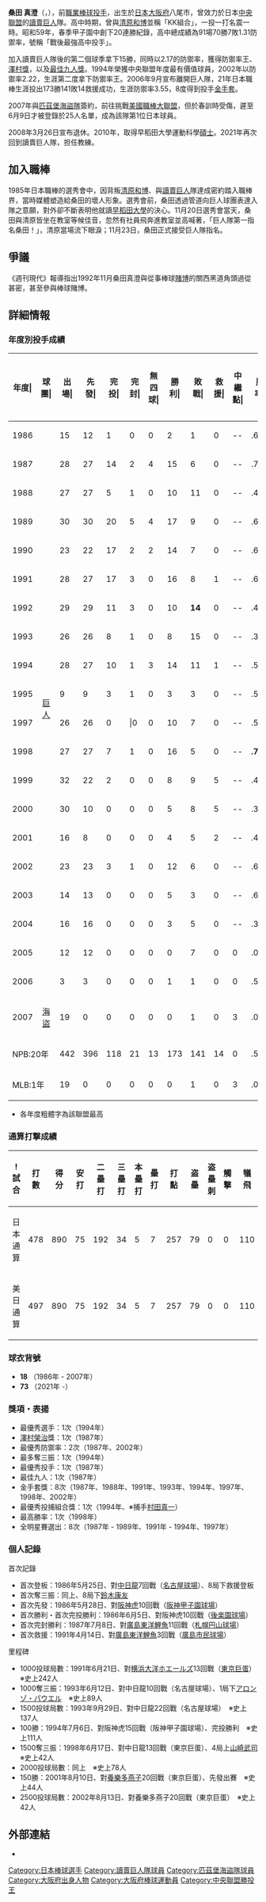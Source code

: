 {{Infobox baseball player|
|name=桑田真澄|
|image=Masumi Kuwata.jpg|
|width=300|
|caption=|
|position=一軍投手教練|
|team=讀賣巨人|
|number=73|
|bats=右|
|throws=右|
|birthdate={{birth_date_and_age|1968|4|1|mf=y}}|
|birthplace={{JPN}}[[大阪府|大阪府]][[八尾市|八尾市]]|
|debutleague=日本職棒
|debutdate=5月25日
|debutyear=1986年
|debutteam=讀賣巨人
|statyear=2006年球季
|stat1label=勝投—敗投
|stat1value=173－141
|stat2label=中繼—救援
|stat2value=0－0
|stat3label=三振—四死
|stat3value=1980－752
|stat4label=防禦率
|stat4value=3.55
|debut2league=美國職棒
|debut2date=6月10日
|debut2year=2007年
|debut2team=匹茲堡海盜
|stat2year=2007年球季
|stat21label=勝投—敗投
|stat21value=0－1
|stat22label=中繼—救援
|stat22value=3－0
|stat23label=三振—四壞
|stat23value=12—15
|stat24label=防禦率
|stat24value=9.43
|teams=<nowiki></nowiki>
* [[PL学园中学校及高等学校|PL學園高等學校]]
'''NPB'''
* [[讀賣巨人|讀賣巨人]] （1986年 - 2006年）
'''MLB'''
*[[匹茲堡海盜|匹茲堡海盜]]（2007年）
'''教練時期'''
* [[讀賣巨人|讀賣巨人]]（2021年 -）
}} 
{{Japanese|japanese=桑田 真澄|kana=くわた ますみ|romaji=Kuwata Masumi}}

'''桑田 真澄'''（{{jpn|j=桑田 真澄|hg=くわた ますみ|rm=Kuwata Masumi}}，{{bd|1968年|4月1日||catIdx=Kuwata, Mausmi}}），前[[職業棒球|職業棒球]][[投手|投手]]，出生於[[日本|日本]][[大阪府|大阪府]]八尾市，曾效力於日本[[中央聯盟|中央聯盟]]的[[讀賣巨人|讀賣巨人]]隊。高中時期，曾與[[清原和博|清原和博]]並稱「KK組合」，一投一打名震一時。昭和59年，春季甲子園中創下20連勝紀錄，高中總成績為91場70勝7敗1.31防禦率，號稱「戰後最強高中投手」。

加入讀賣巨人隊後的第二個球季拿下15勝，同時以2.17的防禦率，獲得防禦率王、[[澤村獎|澤村獎]]，以及[[日本職棒最佳九人獎_(中央聯盟)|最佳九人獎]]。1994年榮獲中央聯盟年度最有價值球員，2002年以防禦率2.22，生涯第二度拿下防禦率王。2006年9月宣布離開巨人隊，21年日本職棒生涯投出173勝141敗14救援成功，生涯防禦率3.55，8度得到投手[[日本職棒金手套獎_(中央聯盟)|金手套]]。

2007年與[[匹茲堡海盜隊|匹茲堡海盜隊]]簽約，前往挑戰[[美國職棒大聯盟|美國職棒大聯盟]]，但於春訓時受傷，遲至6月9日才被登錄於25人名單，成為該隊第1位日本球員。

2008年3月26日宣布退休。2010年，取得早稻田大學運動科學[[碩士|碩士]]。2021年再次回到讀賣巨人隊，担任教練。

==加入職棒==
1985年日本職棒的選秀會中，因背叛[[清原和博|清原和博]]、與[[讀賣巨人|讀賣巨人]]隊達成密約踏入職棒界，當時媒體塑造給桑田的壞人形象。選秀會前，桑田透過管道向巨人球團表達入隊之意願，對外卻不斷表明他就讀[[早稻田大學|早稻田大學]]的決心。11月20日選秀會當天，桑田與清原皆坐在教室等候佳音，忽然有社員飛奔進教室並高喊著，「巨人隊第一指名桑田！」，清原當場流下眼淚；11月23日，桑田正式接受巨人隊指名。

==爭議==
《週刊現代》報導指出1992年11月桑田真澄與從事棒球[[賭博|賭博]]的關西黑道角頭過從甚密，甚至參與棒球賭博{{來源請求|reason=未見於維基的日英版，亦未能搜尋到相關報導、新聞；能找到的都是類似此百科的文句。|date=2019年4月25日}}。

== 詳細情報 ==
=== 年度別投手成績 ===
{| class="wikitable" style="text-align:right; font-size:small"
|-bgcolor="#efefef"
!年度|!!球團|!!出場|!!先發|!!完投|!!完封|!!無四球|!!勝利|!!敗戰|!!救援|!!中繼點|!!勝率|!!打者|!!投球<br>局數|!!被<br>安<br>打|!!被全壘打|!!保送|!!敬遠|!!觸身球|!!三<br>振<br>數|!!暴投|!!犯規|!!失分|!!自<br>責<br>分|!!防<br>禦<br>率|!!WHIP
|-
|style="text-align:center"|1986
|rowspan="20" style="text-align:center"|[[讀賣巨人|巨人]]
|15||12||1||0||0||2||1||0||--||.667||261||61.1||64||13||17||1||1||57||2||0||36||35||5.14||1.32
|-
|style="text-align:center"|1987
|28||27||14||2||4||15||6||0||--||.714||823||'''207.2'''||177||16||43||4||5||151||1||0||59||50||'''2.17'''||1.06
|-
|style="text-align:center"|1988
|27||27||5||1||0||10||11||0||--||.476||806||198.1||174||19||53||13||5||139||4||0||80||75||3.40||1.14
|-
|style="text-align:center"|1989
|30||30||20||5||4||17||9||0||--||.654||'''995'''||'''249.0'''||214||18||54||3||9||155||6||1||77||72||2.60||1.08
|-
|style="text-align:center"|1990
|23||22||17||2||2||14||7||0||--||.667||748||186.1||161||12||40||1||1||115||2||1||58||52||2.51||1.08
|-
|style="text-align:center"|1991
|28||27||17||3||0||16||8||1||--||.667||934||227.2||192||17||58||4||5||175||8||0||89||80||3.16||1.10
|-
|style="text-align:center"|1992
|29||29||11||3||0||10||'''14'''||0||--||.417||'''912'''||210.1||'''235'''||'''24'''||64||3||5||152||9||1||'''112'''||'''103'''||4.41||1.42
|-
|style="text-align:center"|1993
|26||26||8||1||0||8||15||0||--||.348||745||178.0||162||15||61||6||6||158||5||0||85||79||3.99||1.25
|-
|style="text-align:center"|1994
|28||27||10||1||3||14||11||1||--||.560||836||207.1||175||16||51||8||4||'''185'''||6||0||65||58||2.52||1.09
|-
|style="text-align:center"|1995
|9||9||3||1||0||3||3||0||--||.500||265||65.1||53||2||18||1||2||61||2||0||22||18||2.48||1.09
|-
|style="text-align:center"|1997
|26||26||0|||0||0||10||7||0||--||.588||580||141.0||127||15||37||1||5||104||1||0||68||59||3.77||1.16
|-
|style="text-align:center"|1998
|27||27||7||1||0||16||5||0||--||'''.762'''||779||181.0||197||17||46||0||6||116||4||1||88||'''82'''||4.08||1.34
|-
|style="text-align:center"|1999
|32||22||2||0||0||8||9||5||--||.471||608||141.2||137||17||57||2||4||100||6||1||69||64||4.07||1.37
|-
|style="text-align:center"|2000
|30||10||0||0||0||5||8||5||--||.385||385||86.0||103||6||28||5||3||49||0||1||43||43||4.50||1.52
|-
|style="text-align:center"|2001
|16||8||0||0||0||4||5||2||--||.444||226||50.1||56||4||19||4||0||31||0||0||29||27||4.83||1.49
|-
|style="text-align:center"|2002
|23||23||3||1||0||12||6||0||--||.667||640||158.1||138||13||38||2||3||108||3||0||51||39||'''2.22'''||1.11
|-
|style="text-align:center"|2003
|14||13||0||0||0||5||3||0||--||.625||314||71.1||92||13||16||1||3||46||1||1||48||47||5.93||1.51
|-
|style="text-align:center"|2004
|16||16||0||0||0||3||5||0||--||.375||357||79.1||100||16||28||1||4||39||4||0||58||57||6.47||1.61
|-
|style="text-align:center"|2005
|12||12||0||0||0||0||7||0||0||.000||238||49.2||65||7||23||2||5||34||4||0||43||40||7.25||1.77
|-
|style="text-align:center"|2006
|3||3||0||0||0||1||1||0||0||.500||55||11.2||19||4||1||0||0||5||0||0||11||9||6.94||1.71
|-
|style="text-align:center"|2007
|style="text-align:center"|[[匹茲堡海盜|海盜]]
|19||0||0||0||0||0||1||0||3||.000||103||21.0||25||6||15||4||1||12||0||0||23||22||9.43||1.90
|-
!colspan="2"|NPB:20年
|442||396||118||21||13||173||141||14||0||.551||11507||2761.2||2641||264||752||62||76||1980||68||7||1191||1089||3.55||1.23
|-
!colspan="2"|MLB:1年
|19||0||0||0||0||0||1||0||3||.000||103||21.0||25||6||15||4||1||12||0||0||23||22||9.43||1.90
|}
* 各年度粗體字為該聯盟最高

=== 通算打撃成績 ===
{|class="wikitable" style="text-align:right;"
!!!試合!!打數!!得分!!安打!!二壘打!!三壘打!!本壘打!!壘打!!打點!!盗壘!!盗壘刺!!觸擊!!犠飛!!保送!!敬遠!!觸身!!三振!!雙殺!!打擊率
|-
!日本通算
|478||890||75||192||34||5||7||257||79||0||0||110||8||42||0||0||265||12||.216
|-
!美日通算
|497||890||75||192||34||5||7||257||79||0||0||110||8||42||0||0||265||12||.216
|}
=== 球衣背號 ===
* '''18''' （1986年 - 2007年）
* '''73''' （2021年 -）

=== 獎項・表揚 ===
* 最優秀選手：1次（1994年）
* [[澤村榮治|澤村榮治]]獎：1次（1987年）
* 最優秀防禦率：2次（1987年、2002年）
* 最多奪三振：1次（1994年）
* 最優秀投手：1次（1987年）
* 最佳九人：1次（1987年）
* 金手套獎：8次（1987年、1988年、1991年、1993年、1994年、1997年、1998年、2002年）
* 最優秀投捕組合獎：1次（1994年、※捕手[[村田真一|村田真一]]）
* 最高勝率：1次（1998年）
* 全明星賽選出：8次（1987年 - 1989年、1991年 - 1994年、1997年）

=== 個人記錄 ===
;首次記錄
* 首次登板：1986年5月25日、對[[中日龍|中日龍]]7回戰（[[名古屋球場|名古屋球場]]）、8局下救援登板
* 首次奪三振：同上、8局下[[鈴木康友|鈴木康友]]
* 首次先發：1986年5月28日、對[[阪神虎|阪神虎]]10回戰（[[阪神甲子園球場|阪神甲子園球場]]）
* 首次勝利・首次完投勝利：1986年6月5日、對阪神虎10回戰（[[後楽園球場|後楽園球場]]）
* 首次完封勝利：1987年7月8日、對[[廣島東洋鯉魚|廣島東洋鯉魚]]11回戰（[[札幌円山球場|札幌円山球場]]）
* 首次救援：1991年4月14日、對[[廣島東洋鯉魚|廣島東洋鯉魚]]3回戰（[[廣島市民球場|廣島市民球場]]）

;里程碑
*1000投球局數：1991年6月21日、對[[橫濱灣星|横浜大洋ホエールズ]]13回戰（[[東京巨蛋|東京巨蛋]]）　※史上242人
*1000奪三振：1993年6月12日、對中日龍10回戰（名古屋球場）、1局下[[アロンゾ・パウエル|アロンゾ・パウエル]]　※史上89人
*1500投球局數：1993年9月29日、對中日龍22回戰（名古屋球場）　※史上137人
*100勝：1994年7月6日、對阪神虎15回戰（阪神甲子園球場）、完投勝利　※史上111人
*1500奪三振：1998年6月17日、對中日龍13回戰（東京巨蛋）、4局上[[山崎武司|山崎武司]]　※史上42人
*2000投球局數：同上　※史上78人
*150勝：2001年8月10日、對[[東京養樂多燕子|養樂多燕子]]20回戰（東京巨蛋）、先發出賽　※史上44人
*2500投球局數：2002年8月13日、對養樂多燕子20回戰（東京巨蛋）　※史上42人

==外部連結==
*{{en icon}}{{espn mlb|id=8050|name=Masumi Kuwata}}

{{讀賣巨人球團球員名單}}
{{澤村榮治獎歷任名單}}
{{讀賣巨人歴任選手會長}}
{{日本中央聯盟最優秀勝率投手}}
{{DEFAULTSORT:Kuwata Masumi}}
[[Category:日本棒球選手|Category:日本棒球選手]]
[[Category:讀賣巨人隊球員|Category:讀賣巨人隊球員]]
[[Category:匹茲堡海盜隊球員|Category:匹茲堡海盜隊球員]]
[[Category:大阪府出身人物|Category:大阪府出身人物]]
[[Category:大阪府棒球運動員|Category:大阪府棒球運動員]]
[[Category:中央聯盟勝投王|Category:中央聯盟勝投王]]